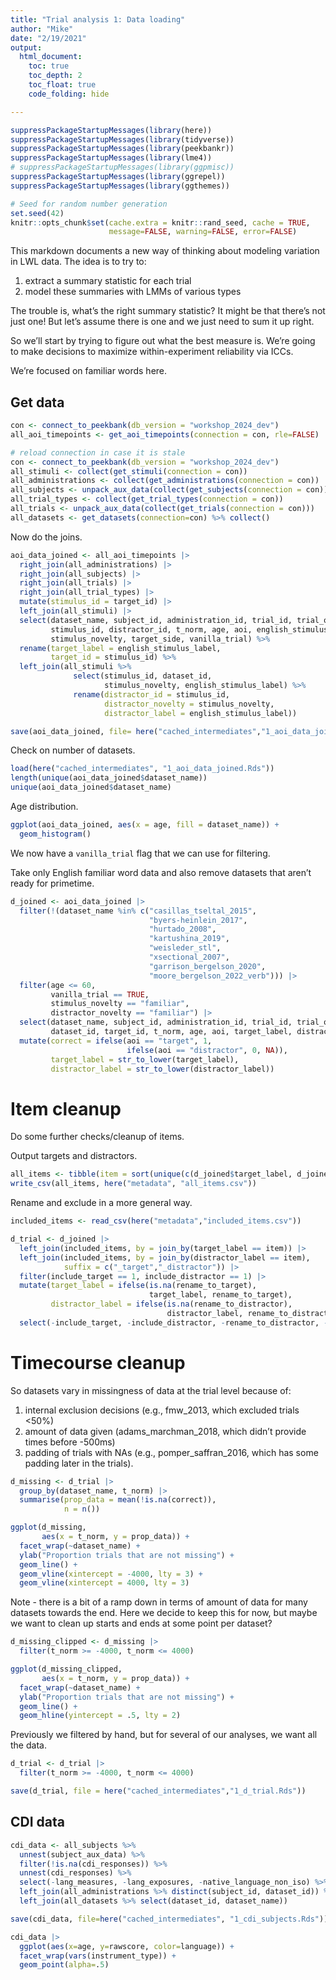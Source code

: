 ```yaml
---
title: "Trial analysis 1: Data loading"
author: "Mike"
date: "2/19/2021"
output: 
  html_document:
    toc: true
    toc_depth: 2
    toc_float: true
    code_folding: hide

---
```


```r
suppressPackageStartupMessages(library(here))
suppressPackageStartupMessages(library(tidyverse))
suppressPackageStartupMessages(library(peekbankr))
suppressPackageStartupMessages(library(lme4))
# suppressPackageStartupMessages(library(ggpmisc))
suppressPackageStartupMessages(library(ggrepel))
suppressPackageStartupMessages(library(ggthemes))

# Seed for random number generation
set.seed(42)
knitr::opts_chunk$set(cache.extra = knitr::rand_seed, cache = TRUE, 
                      message=FALSE, warning=FALSE, error=FALSE)

```


This markdown documents a new way of thinking about modeling variation in LWL data. The idea is to try to:

1. extract a summary statistic for each trial
2. model these summaries with LMMs of various types

The trouble is, what's the right summary statistic? It might be that there's not just one! But let's assume there is one and we just need to sum it up right. 

So we'll start by trying to figure out what the best measure is. We're going to make decisions to maximize within-experiment reliability via ICCs.

We're focused on familiar words here. 

## Get data

```r
con <- connect_to_peekbank(db_version = "workshop_2024_dev")
all_aoi_timepoints <- get_aoi_timepoints(connection = con, rle=FALSE)

# reload connection in case it is stale
con <- connect_to_peekbank(db_version = "workshop_2024_dev")
all_stimuli <- collect(get_stimuli(connection = con))
all_administrations <- collect(get_administrations(connection = con))
all_subjects <- unpack_aux_data(collect(get_subjects(connection = con)))
all_trial_types <- collect(get_trial_types(connection = con))
all_trials <- unpack_aux_data(collect(get_trials(connection = con)))
all_datasets <- get_datasets(connection=con) %>% collect()
```

Now do the joins. 

```r
aoi_data_joined <- all_aoi_timepoints |>
  right_join(all_administrations) |>
  right_join(all_subjects) |>
  right_join(all_trials) |>
  right_join(all_trial_types) |>
  mutate(stimulus_id = target_id) |>
  left_join(all_stimuli) |>
  select(dataset_name, subject_id, administration_id, trial_id, trial_order, dataset_id, 
         stimulus_id, distractor_id, t_norm, age, aoi, english_stimulus_label, 
         stimulus_novelty, target_side, vanilla_trial) %>%
  rename(target_label = english_stimulus_label, 
         target_id = stimulus_id) %>%
  left_join(all_stimuli %>%
              select(stimulus_id, dataset_id, 
                     stimulus_novelty, english_stimulus_label) %>%
              rename(distractor_id = stimulus_id, 
                     distractor_novelty = stimulus_novelty,
                     distractor_label = english_stimulus_label))

save(aoi_data_joined, file= here("cached_intermediates","1_aoi_data_joined.Rds"))
```

Check on number of datasets. 

```r
load(here("cached_intermediates", "1_aoi_data_joined.Rds"))
length(unique(aoi_data_joined$dataset_name))
unique(aoi_data_joined$dataset_name)
```

Age distribution. 

```r
ggplot(aoi_data_joined, aes(x = age, fill = dataset_name)) + 
  geom_histogram() 
```

We now have a `vanilla_trial` flag that we can use for filtering. 


Take only English familiar word data and also remove datasets that aren't ready for primetime.

```r
d_joined <- aoi_data_joined |>
  filter(!(dataset_name %in% c("casillas_tseltal_2015", 
                               "byers-heinlein_2017", 
                               "hurtado_2008", 
                               "kartushina_2019",
                               "weisleder_stl",
                               "xsectional_2007",
                               "garrison_bergelson_2020", 
                               "moore_bergelson_2022_verb"))) |>
  filter(age <= 60, 
         vanilla_trial == TRUE,
         stimulus_novelty == "familiar",
         distractor_novelty == "familiar") |> 
  select(dataset_name, subject_id, administration_id, trial_id, trial_order,
         dataset_id, target_id, t_norm, age, aoi, target_label, distractor_label, target_side) |>
  mutate(correct = ifelse(aoi == "target", 1, 
                          ifelse(aoi == "distractor", 0, NA)), 
         target_label = str_to_lower(target_label),
         distractor_label = str_to_lower(distractor_label))
```

# Item cleanup

Do some further checks/cleanup of items. 

Output targets and distractors. 

```r
all_items <- tibble(item = sort(unique(c(d_joined$target_label, d_joined$distractor_label))))
write_csv(all_items, here("metadata", "all_items.csv"))
```

Rename and exclude in a more general way. 

```r
included_items <- read_csv(here("metadata","included_items.csv"))

d_trial <- d_joined |>
  left_join(included_items, by = join_by(target_label == item)) |>
  left_join(included_items, by = join_by(distractor_label == item), 
            suffix = c("_target","_distractor")) |>
  filter(include_target == 1, include_distractor == 1) |>
  mutate(target_label = ifelse(is.na(rename_to_target), 
                               target_label, rename_to_target), 
         distractor_label = ifelse(is.na(rename_to_distractor), 
                                   distractor_label, rename_to_distractor)) |>
  select(-include_target, -include_distractor, -rename_to_distractor, -rename_to_target)
```

# Timecourse cleanup

So datasets vary in missingness of data at the trial level because of:

1. internal exclusion decisions (e.g., fmw_2013, which excluded trials <50%)
2. amount of data given (adams_marchman_2018, which didn't provide times before -500ms)
3. padding of trials with NAs (e.g., pomper_saffran_2016, which has some padding later in the trials). 

```r
d_missing <- d_trial |>
  group_by(dataset_name, t_norm) |>
  summarise(prop_data = mean(!is.na(correct)), 
            n = n()) 

ggplot(d_missing,
       aes(x = t_norm, y = prop_data)) + 
  facet_wrap(~dataset_name) + 
  ylab("Proportion trials that are not missing") + 
  geom_line() + 
  geom_vline(xintercept = -4000, lty = 3) + 
  geom_vline(xintercept = 4000, lty = 3)
```

Note - there is a bit of a ramp down in terms of amount of data for many datasets towards the end. Here we decide to keep this for now, but maybe we want to clean up starts and ends at some point per dataset? 


```r
d_missing_clipped <- d_missing |>
  filter(t_norm >= -4000, t_norm <= 4000)

ggplot(d_missing_clipped,
       aes(x = t_norm, y = prop_data)) + 
  facet_wrap(~dataset_name) + 
  ylab("Proportion trials that are not missing") + 
  geom_line() + 
  geom_hline(yintercept = .5, lty = 2)
```

Previously we filtered by hand, but for several of our analyses, we want all the data. 

```r
d_trial <- d_trial |>
  filter(t_norm >= -4000, t_norm <= 4000)

save(d_trial, file = here("cached_intermediates","1_d_trial.Rds"))
```

## CDI data

```r
cdi_data <- all_subjects %>%
  unnest(subject_aux_data) %>% 
  filter(!is.na(cdi_responses)) %>%
  unnest(cdi_responses) %>% 
  select(-lang_measures, -lang_exposures, -native_language_non_iso) %>% 
  left_join(all_administrations %>% distinct(subject_id, dataset_id)) %>%
  left_join(all_datasets %>% select(dataset_id, dataset_name))

save(cdi_data, file=here("cached_intermediates", "1_cdi_subjects.Rds"))
```

```r
cdi_data |>
  ggplot(aes(x=age, y=rawscore, color=language)) +
  facet_wrap(vars(instrument_type)) +
  geom_point(alpha=.5)
```
